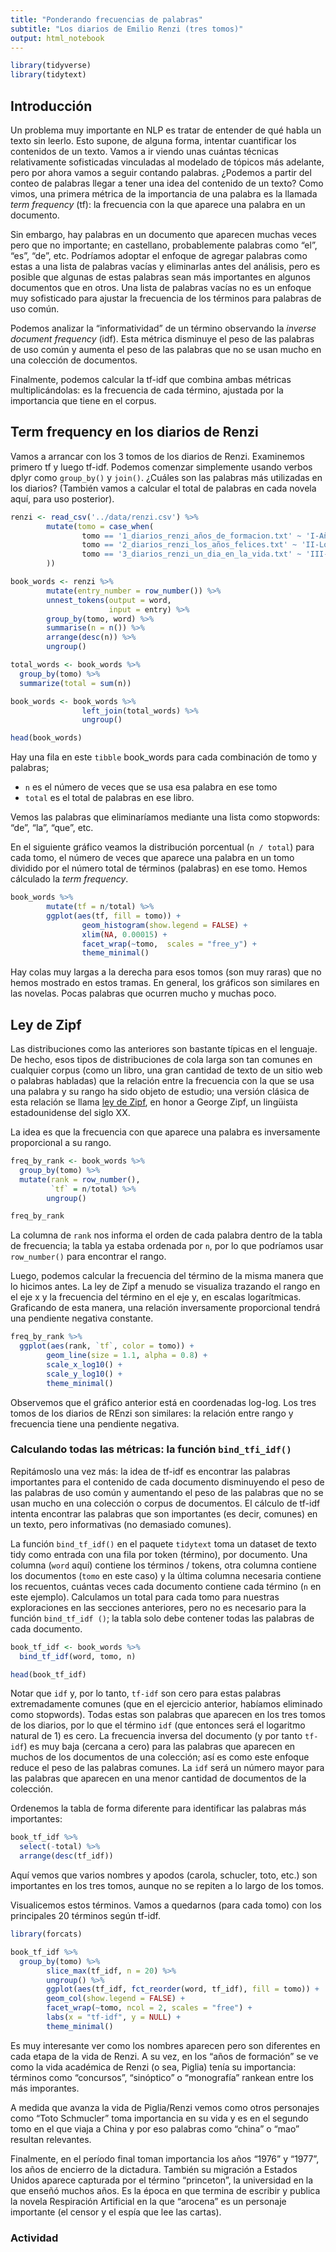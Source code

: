```yaml
---
title: "Ponderando frecuencias de palabras"
subtitle: "Los diarios de Emilio Renzi (tres tomos)"
output: html_notebook
---
```


```r
library(tidyverse)
library(tidytext)
```

## Introducción
Un problema muy importante en NLP es tratar de entender de qué habla un texto sin leerlo. Esto supone, de alguna forma, intentar cuantificar los contenidos de un texto. Vamos a ir viendo unas cuántas técnicas relativamente sofisticadas vinculadas al modelado de tópicos más adelante, pero por ahora vamos a seguir contando palabras. ¿Podemos a partir del conteo de palabras llegar a tener una idea del contenido de un texto? Como vimos, una primera métrica de la importancia de una palabra es la llamada _term frequency_ (tf): la frecuencia con la que aparece una palabra en un documento.

Sin embargo, hay palabras en un documento que aparecen muchas veces pero que no importante; en castellano, probablemente palabras como "el", "es", "de", etc. Podríamos adoptar el enfoque de agregar palabras como estas a una lista de palabras vacías y eliminarlas antes del análisis, pero es posible que algunas de estas palabras sean más importantes en algunos documentos que en otros. Una lista de palabras vacías no es un enfoque muy sofisticado para ajustar la frecuencia de los términos para palabras de uso común.

Podemos analizar la "informatividad" de un término observando la _inverse document frequency_ (idf). Esta métrica disminuye el peso de las palabras de uso común y aumenta el peso de las palabras que no se usan mucho en una colección de documentos. 

Finalmente, podemos calcular la tf-idf que combina ambas métricas multiplicándolas: es la frecuencia de cada término, ajustada por la importancia que tiene en el corpus.


## Term frequency en los diarios de Renzi

Vamos a arrancar con los 3 tomos de los diarios de Renzi. Examinemos primero tf y luego tf-idf. Podemos comenzar simplemente usando verbos dplyr como `group_by()` y `join()`. ¿Cuáles son las palabras más utilizadas en los diarios? (También vamos a calcular el total de palabras en cada novela aquí, para uso posterior).


```r
renzi <- read_csv('../data/renzi.csv') %>%
        mutate(tomo = case_when(
                tomo == '1_diarios_renzi_años_de_formacion.txt' ~ 'I-Años de formación',
                tomo == '2_diarios_renzi_los_años_felices.txt' ~ 'II-Los años felices',
                tomo == '3_diarios_renzi_un_dia_en_la_vida.txt' ~ 'III-Un día en la vida',
        ))
```

```r
book_words <- renzi %>%
        mutate(entry_number = row_number()) %>%
        unnest_tokens(output = word, 
                      input = entry) %>%
        group_by(tomo, word) %>%
        summarise(n = n()) %>%
        arrange(desc(n)) %>%
        ungroup()

total_words <- book_words %>% 
  group_by(tomo) %>% 
  summarize(total = sum(n))

book_words <- book_words %>%
                left_join(total_words) %>%
                ungroup()

head(book_words)
```

Hay una fila en este `tibble` book_words para cada combinación de tomo y palabras; 

- `n` es el número de veces que se usa esa palabra en ese tomo 
- `total` es el total de palabras en ese libro. 

Vemos las palabras que eliminaríamos mediante una lista como stopwords: "de", "la", "que", etc.

En el siguiente gráfico veamos la distribución porcentual (`n / total`) para cada tomo, el número de veces que aparece una palabra en un tomo dividido por el número total de términos (palabras) en ese tomo. Hemos cálculado la _term frequency_.

```r
book_words %>%
        mutate(tf = n/total) %>%
        ggplot(aes(tf, fill = tomo)) +
                geom_histogram(show.legend = FALSE) +
                xlim(NA, 0.00015) +
                facet_wrap(~tomo,  scales = "free_y") +
                theme_minimal()

```

Hay colas muy largas a la derecha para esos tomos (son muy raras) que no hemos mostrado en estos tramas. En general, los gráficos son similares en las novelas. Pocas palabras que ocurren mucho y muchas poco.


## Ley de Zipf
Las distribuciones como las anteriores son bastante típicas en el lenguaje. De hecho, esos tipos de distribuciones de cola larga son tan comunes en cualquier corpus (como un libro, una gran cantidad de texto de un sitio web o palabras habladas) que la relación entre la frecuencia con la que se usa una palabra y su rango ha sido objeto de estudio; una versión clásica de esta relación se llama [ley de Zipf](https://en.wikipedia.org/wiki/Zipf%27s_law), en honor a George Zipf, un lingüista estadounidense del siglo XX.

La idea es que la frecuencia con que aparece una palabra es inversamente proporcional a su rango.

```r
freq_by_rank <- book_words %>% 
  group_by(tomo) %>% 
  mutate(rank = row_number(), 
         `tf` = n/total) %>%
        ungroup()

freq_by_rank
```

La columna de `rank` nos informa el orden de cada palabra dentro de la tabla de frecuencia; la tabla ya estaba ordenada por `n`, por lo que podríamos usar `row_number()` para encontrar el rango. 

Luego, podemos calcular la frecuencia del término de la misma manera que lo hicimos antes. La ley de Zipf a menudo se visualiza trazando el rango en el eje x y la frecuencia del término en el eje y, en escalas logarítmicas. Graficando de esta manera, una relación inversamente proporcional tendrá una pendiente negativa constante.

```r
freq_by_rank %>% 
  ggplot(aes(rank, `tf`, color = tomo)) +
        geom_line(size = 1.1, alpha = 0.8) +
        scale_x_log10() +
        scale_y_log10() +
        theme_minimal()
```

Observemos que el gráfico anterior está en coordenadas log-log. Los tres tomos de los diarios de REnzi son similares: la relación entre rango y frecuencia tiene una pendiente negativa.


### Calculando todas las métricas: la función `bind_tfi_idf()`
Repitámoslo una vez más: la idea de tf-idf es encontrar las palabras importantes para el contenido de cada documento disminuyendo el peso de las palabras de uso común y aumentando el peso de las palabras que no se usan mucho en una colección o corpus de documentos. El cálculo de tf-idf intenta encontrar las palabras que son importantes (es decir, comunes) en un texto, pero informativas (no demasiado comunes).

La función `bind_tf_idf()` en el paquete `tidytext` toma un dataset de texto tidy como entrada con una fila por token (término), por documento. Una columna (`word` aquí) contiene los términos / tokens, otra columna contiene los documentos (`tomo` en este caso) y la última columna necesaria contiene los recuentos, cuántas veces cada documento contiene cada término (`n` en este ejemplo). Calculamos un total para cada tomo para nuestras exploraciones en las secciones anteriores, pero no es necesario para la función `bind_tf_idf ()`; la tabla solo debe contener todas las palabras de cada documento.

```r
book_tf_idf <- book_words %>%
  bind_tf_idf(word, tomo, n)

head(book_tf_idf)
```

Notar que `idf` y, por lo tanto, `tf-idf` son cero para estas palabras extremadamente comunes (que en el ejercicio anterior, habíamos eliminado como stopwords). Todas estas son palabras que aparecen en los tres tomos de los diarios, por lo que el término `idf` (que entonces será el logaritmo natural de 1) es cero. La frecuencia inversa del documento (y por tanto `tf-idf`) es muy baja (cercana a cero) para las palabras que aparecen en muchos de los documentos de una colección; así es como este enfoque reduce el peso de las palabras comunes. La `idf` será un número mayor para las palabras que aparecen en una menor cantidad de documentos de la colección.

Ordenemos la tabla de forma diferente para identificar las palabras más importantes:

```r
book_tf_idf %>%
  select(-total) %>%
  arrange(desc(tf_idf))
```

Aquí vemos que varios nombres y apodos (carola, schucler, toto, etc.) son importantes en los tres tomos, aunque no se repiten a lo largo de los tomos.

Visualicemos estos términos. Vamos a quedarnos (para cada tomo) con los principales 20 términos según tf-idf. 
```r
library(forcats)

book_tf_idf %>%
  group_by(tomo) %>%
        slice_max(tf_idf, n = 20) %>%
        ungroup() %>%
        ggplot(aes(tf_idf, fct_reorder(word, tf_idf), fill = tomo)) +
        geom_col(show.legend = FALSE) +
        facet_wrap(~tomo, ncol = 2, scales = "free") +
        labs(x = "tf-idf", y = NULL) +
        theme_minimal()
```

Es muy interesante ver como los nombres aparecen pero son diferentes en cada etapa de la vida de Renzi. A su vez, en los "años de formación" se ve como la vida académica de Renzi (o sea, Piglia) tenía su importancia: términos como "concursos", "sinóptico" o "monografía" rankean entre los más imporantes. 

A medida que avanza la vida de Piglia/Renzi vemos como otros personajes como "Toto Schmucler" toma importancia en su vida y es en el segundo tomo en el que viaja a China y por eso palabras como "china" o "mao" resultan relevantes.

Finalmente, en el período final toman importancia los años "1976" y "1977", los años de encierro de la dictadura. También su migración a Estados Unidos aparece capturada por el término "princeton", la universidad en la que enseñó muchos años. Es la época en que termina de escribir y publica la novela Respiración Artificial en la que "arocena" es un personaje importante (el censor y el espía que lee las cartas).


### Actividad
